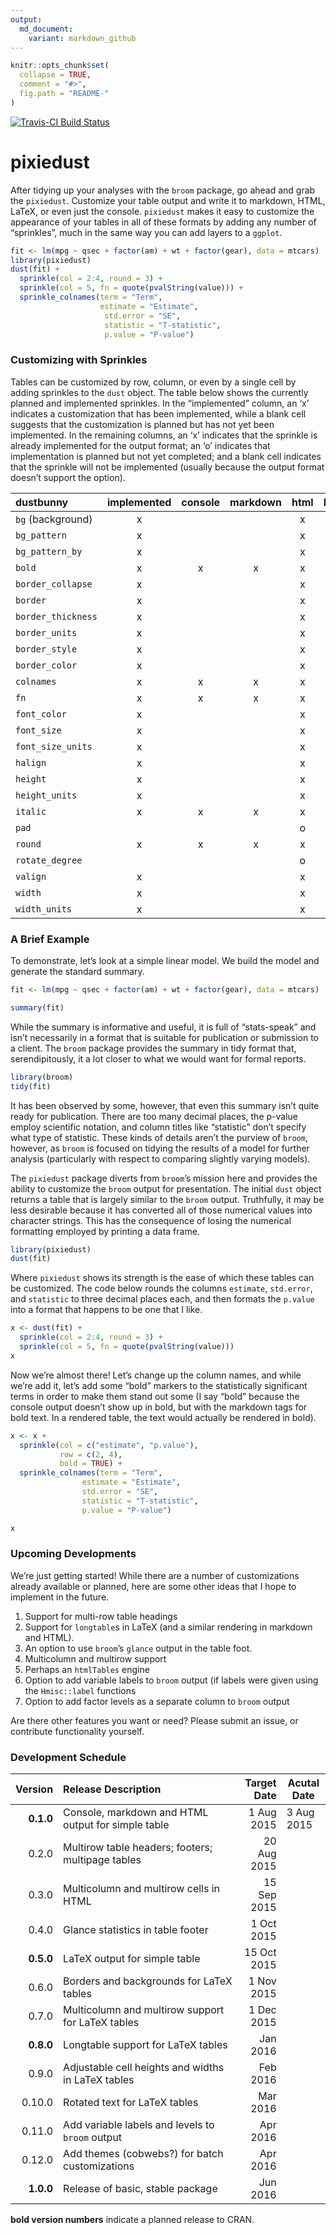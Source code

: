 ```yaml
---
output:
  md_document:
    variant: markdown_github
---
```


<!-- README.md is generated from README.Rmd. Please edit that file -->

```r
knitr::opts_chunk$set(
  collapse = TRUE,
  comment = "#>",
  fig.path = "README-"
)
```

[![Travis-CI Build Status](https://travis-ci.org/nutterb/pixiedust.svg?branch=master)](https://travis-ci.org/nutterb/pixiedust)

# pixiedust
After tidying up your analyses with the `broom` package, go ahead and grab the `pixiedust`.  Customize your table output and write it to markdown, HTML, LaTeX, or even just the console.  `pixiedust` makes it easy to customize the appearance of your tables in all of these formats by adding any number of "sprinkles", much in the same way you can add layers to a `ggplot`.

```r
fit <- lm(mpg ~ qsec + factor(am) + wt + factor(gear), data = mtcars)
library(pixiedust)
dust(fit) + 
  sprinkle(col = 2:4, round = 3) + 
  sprinkle(col = 5, fn = quote(pvalString(value))) + 
  sprinkle_colnames(term = "Term", 
                    estimate = "Estimate", 
                     std.error = "SE",
                     statistic = "T-statistic", 
                     p.value = "P-value")
```

### Customizing with Sprinkles

Tables can be customized by row, column, or even by a single cell by adding sprinkles to the `dust` object.  The table below shows the currently planned and implemented sprinkles.  In the "implemented" column, an 'x' indicates a customization that has been implemented, while a blank cell suggests that the customization is planned but has not yet been implemented.  In the remaining columns, an 'x' indicates that the sprinkle is already implemented for the output format; an 'o' indicates that implementation is planned but not yet completed; and a blank cell indicates that the sprinkle will not be implemented (usually because the output format doesn't support the option).

|dustbunny        | implemented | console | markdown | html | latex |
|:----------------|:-----------:|:-------:|:--------:|:----:|:-----:|
|`bg` (background)  |      x      |         |          |  x   |   o   |
|`bg_pattern`       |      x      |         |          |  x   |   o   |
|`bg_pattern_by`    |      x      |         |          |  x   |   o   |
|`bold`             |      x      |    x    |    x     |  x   |   o   |
|`border_collapse`  |      x      |         |          |  x   |       |     
|`border`           |      x      |         |          |  x   |   o   |
|`border_thickness` |      x      |         |          |  x   |       |
|`border_units`     |      x      |         |          |  x   |       |
|`border_style`     |      x      |         |          |  x   |       |
|`border_color`     |      x      |         |          |  x   |       |
|`colnames`         |      x      |    x    |    x     |  x   |   o   |
|`fn`               |      x      |    x    |    x     |  x   |   o   |
|`font_color`       |      x      |         |          |  x   |   o   |
|`font_size`        |      x      |         |          |  x   |   o   |
|`font_size_units`  |      x      |         |          |  x   |   o   |
|`halign`           |      x      |         |          |  x   |   o   |
|`height`           |      x      |         |          |  x   |   o   |
|`height_units`     |      x      |         |          |  x   |   o   |
|`italic`           |      x      |    x    |    x     |  x   |   o   |
|`pad`              |             |         |          |  o   |       |
|`round`            |      x      |    x    |    x     |  x   |   o   |
|`rotate_degree`    |             |         |          |  o   |   o   |
|`valign`           |      x      |         |          |  x   |   o   |
|`width`            |      x      |         |          |  x   |   o   |
|`width_units`      |      x      |         |          |  x   |   o   |


### A Brief Example

To demonstrate, let's look at a simple linear model.  We build the model and generate the standard summary.  

```r
fit <- lm(mpg ~ qsec + factor(am) + wt + factor(gear), data = mtcars)

summary(fit)
```

While the summary is informative and useful, it is full of "stats-speak" and isn't necessarily in a format that is suitable for publication or submission to a client.  The `broom` package provides the summary in tidy format that, serendipitously, it a lot closer to what we would want for formal reports.

```r
library(broom)
tidy(fit)
```

It has been observed by some, however, that even this summary isn't quite ready for publication.  There are too many decimal places, the p-value employ scientific notation, and column titles like "statistic" don't specify what type of statistic.  These kinds of details aren't the purview of `broom`, however, as `broom` is focused on tidying the results of a model for further analysis (particularly with respect to comparing slightly varying models).

The `pixiedust` package diverts from `broom`'s mission here and provides the ability to customize the `broom` output for presentation.  The initial `dust` object returns a table that is largely similar to the `broom` output.  Truthfully, it may be less desirable because it has converted all of those numerical values into character strings.  This has the consequence of losing the numerical formatting employed by printing a data frame.

```r
library(pixiedust)
dust(fit)
```

Where `pixiedust` shows its strength is the ease of which these tables can be customized.  The code below rounds the columns `estimate`, `std.error`, and `statistic` to three decimal places each, and then formats the `p.value` into a format that happens to be one that I like.

```r
x <- dust(fit) + 
  sprinkle(col = 2:4, round = 3) + 
  sprinkle(col = 5, fn = quote(pvalString(value)))
x
```

Now we're almost there!  Let's change up the column names, and while we're add it, let's add some "bold" markers to the statistically significant terms in order to make them stand out some (I say "bold" because the console output doesn't show up in bold, but with the markdown tags for bold text.  In a rendered table, the text would actually be rendered in bold).

```r
x <- x + 
  sprinkle(col = c("estimate", "p.value"), 
           row = c(2, 4), 
           bold = TRUE) + 
  sprinkle_colnames(term = "Term", 
                estimate = "Estimate", 
                std.error = "SE",
                statistic = "T-statistic", 
                p.value = "P-value")

x
```

### Upcoming Developments

We're just getting started!  While there are a number of customizations already available or planned, here are some other ideas that I hope to implement in the future.

1. Support for multi-row table headings
2. Support for `longtable`s in LaTeX (and a similar rendering in markdown and HTML).  
3. An option to use `broom`'s `glance` output in the table foot.
4. Multicolumn and multirow support
5. Perhaps an `htmlTables` engine
6. Option to add variable labels to `broom` output (if labels were given using the `Hmisc::label` functions
7. Option to add factor levels as a separate column to `broom` output

Are there other features you want or need?  Please submit an issue, or contribute functionality yourself.  

### Development Schedule
| Version | Release Description                                | Target Date | Acutal Date |
|--------:|:---------------------------------------------------|------------:|-------------|
|**0.1.0**| Console, markdown and HTML output for simple table | 1 Aug 2015  | 3 Aug 2015  |
| 0.2.0   | Multirow table headers; footers; multipage tables  | 20 Aug 2015 | |
| 0.3.0   | Multicolumn and multirow cells in HTML             | 15 Sep 2015 | |
| 0.4.0   | Glance statistics in table footer                  | 1 Oct 2015  | |
|**0.5.0**| LaTeX output for simple table                      | 15 Oct 2015 | |
| 0.6.0   | Borders and backgrounds for LaTeX tables           | 1 Nov 2015  | |
| 0.7.0   | Multicolumn and multirow support for LaTeX tables  | 1 Dec 2015  | |
|**0.8.0**| Longtable support for LaTeX tables                 |   Jan 2016  | |
| 0.9.0   | Adjustable cell heights and widths in LaTeX tables |   Feb 2016  | |
| 0.10.0  | Rotated text for LaTeX tables                      |   Mar 2016  | |
| 0.11.0  | Add variable labels and levels to `broom` output   |   Apr 2016  | |
| 0.12.0  | Add themes (cobwebs?) for batch customizations     |   Apr 2016  | |
|**1.0.0**| Release of basic, stable package                   |   Jun 2016  | |

**bold version numbers** indicate a planned release to CRAN.